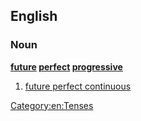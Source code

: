 ==English==

===Noun===
'''[[future]] [[perfect]] [[progressive]]'''

# [[future perfect continuous]]

[[Category:en:Tenses]]